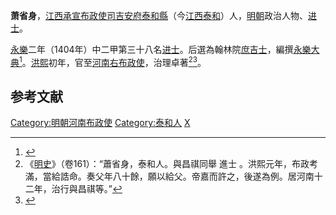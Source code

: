 '''萧省身'''，[[江西承宣布政使司|江西承宣布政使司]][[吉安府|吉安府]][[泰和縣|泰和縣]]（今[[江西|江西]][[泰和|泰和]]）人，[[明朝|明朝]]政治人物、[[进士|进士]]。

[[永乐_(明朝)|永樂]]二年（1404年）中二甲第三十八名[[进士|进士]]。后選為翰林院[[庶吉士|庶吉士]]，編撰[[永樂大典|永樂大典]]<ref>{{Cite book|title=翰林与明代政治 A RESEARCH ON HANLIN AND ITS POLITICAL ROLE IN THE MING DYNASTY|last=包诗卿著|first=|publisher=上海：上海古籍出版社|year=2015.07|isbn=978-7-5325-7636-4|location=|pages=189-192}}</ref>。[[洪熙|洪熙]]初年，官至[[河南|河南]][[布政使|右布政使]]，治理卓著<ref>《[[明史|明史]]》（卷161）：“蕭省身，泰和人。與昌祺同舉 進士 。洪熙元年，布政考滿，當給誥命。奏父年八十餘，願以給父。帝嘉而許之，後遂為例。居河南十二年，治行與昌祺等。”</ref><ref>{{cite book | language = zh-hans | author = 潘荣胜 | coauthors =  | title = 《明清进士录》 | url =  | date = 2006年 | location =  | publisher = [[中华书局|中华书局]] | id =  | isbn = 9787101043501 | pages = 26页 }}</ref>。

==参考文献==
{{wikisource|明史/卷161}}
{{Reflist}}

{{明朝人物小作品}}
{{永樂二年甲申科殿試金榜}}

{{DEFAULTSORT:Xiao蕭}}
[[Category:明朝河南布政使|Category:明朝河南布政使]]
[[Category:泰和人|Category:泰和人]]
[[Category:蕭姓|X]]